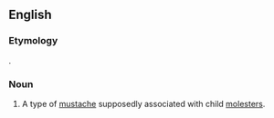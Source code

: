 ==English==

===Etymology===
{{blend|molest|mustache}}.

===Noun===
{{en-noun}}

# {{slang|rare}} A type of [[mustache]] supposedly associated with child [[molester]]s.